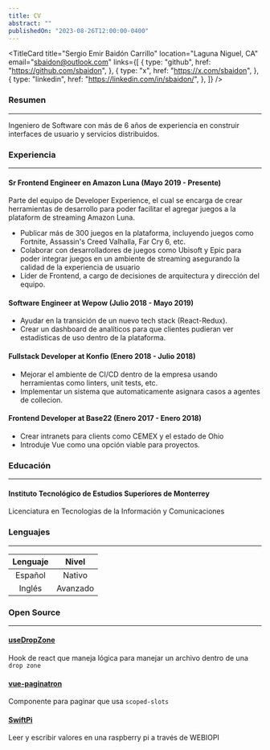 ```yaml
---
title: CV
abstract: ""
publishedOn: "2023-08-26T12:00:00-0400"
---
```


<TitleCard
  title="Sergio Emir Baidón Carrillo"
  location="Laguna Niguel, CA"
  email="sbaidon@outlook.com"
  links={[
    {
      type: "github",
      href: "https://github.com/sbaidon",
    },
    {
      type: "x",
      href: "https://x.com/sbaidon",
    },
    {
      type: "linkedin",
      href: "https://linkedin.com/in/sbaidon/",
    },
  ]}
/>

### Resumen

---

Ingeniero de Software con más de 6 años de experiencia en construir interfaces de usuario y servicios distribuidos.

### Experiencia

---

#### Sr Frontend Engineer en Amazon Luna **(Mayo 2019 - Presente)**

Parte del equipo de Developer Experience, el cual se encarga de crear herramientas de desarrollo para poder facilitar el agregar juegos a la plataform de streaming Amazon Luna.

- Publicar más de 300 juegos en la plataforma, incluyendo juegos como Fortnite, Assassin's Creed Valhalla, Far Cry 6, etc.
- Colaborar con desarrolladores de juegos como Ubisoft y Epic para poder integrar juegos en un ambiente de streaming asegurando la calidad de la experiencia de usuario
- Líder de Frontend, a cargo de decisiones de arquitectura y dirección del equipo.

#### Software Engineer at Wepow **(Julio 2018 - Mayo 2019)**

- Ayudar en la transición de un nuevo tech stack (React-Redux).
- Crear un dashboard de analíticos para que clientes pudieran ver estadísticas de uso dentro de la plataforma.

#### Fullstack Developer at Konfio **(Enero 2018 - Julio 2018)**

- Mejorar el ambiente de CI/CD dentro de la empresa usando herramientas como linters, unit tests, etc.
- Implementar un sistema que automaticamente asignara casos a agentes de collecion.

#### Frontend Developer at Base22 **(Enero 2017 - Enero 2018)**

- Crear intranets para clients como CEMEX y el estado de Ohio
- Introduje Vue como una opción viable para proyectos.

### Educación

---

#### Instituto Tecnológico de Estudios Superiores de Monterrey

Licenciatura en Tecnologias de la Información y Comunicaciones

### Lenguajes

---

| Lenguaje |  Nivel   |
| :------: | :------: |
| Español  |  Nativo  |
|  Inglés  | Avanzado |

### Open Source

---

#### [useDropZone](https://github.com/sbaidon/useDropZone)

Hook de react que maneja lógica para manejar un archivo dentro de una `drop zone`

#### [vue-paginatron](https://github.com/sbaidon/vue-paginatron)

Componente para paginar que usa `scoped-slots`

#### [SwiftPi](https://github.com/sbaidon/SwiftPi)

Leer y escribir valores en una raspberry pi a través de WEBIOPI
